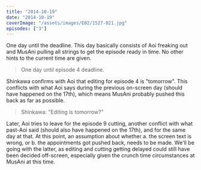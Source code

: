 ```yaml
---
title: "2014-10-19"
date: "2014-10-19"
coverImage: "/assets/images/E02/1527-021.jpg"
episodes: ["3"]
---
```


One day until the deadline. This day basically consists of Aoi freaking out and MusAni pulling all strings to get the episode ready in time. No other hints to the current time are given.

> One day until episode 4 deadline.

Shinkawa confirms with Aoi that editing for episode 4 is "tomorrow". This conflicts with what Aoi says during the previous on-screen day (should have happened on the 17th), which means MusAni probably pushed this back as far as possible.

> Shinkawa: "Editing is tomorrow?"

Later, Aoi tries to leave for the episode 9 cutting, another conflict with what past-Aoi said (should also have happened on the 17th), and for the same day at that. At this point, an assumption about whether a. the screen text is wrong, or b. the appointments got pushed back, needs to be made. We'll be going with the latter, as editing and cutting getting delayed could still have been decided off-screen, especially given the crunch time circumstances at MusAni at this time.
